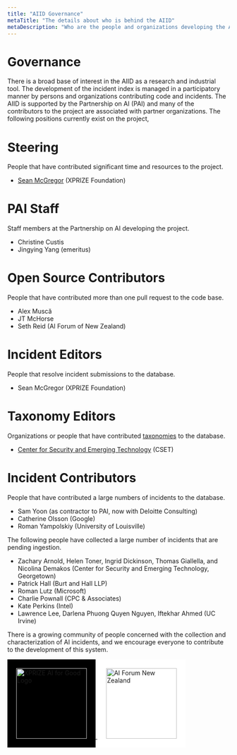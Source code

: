 ```yaml
---
title: "AIID Governance"
metaTitle: "The details about who is behind the AIID"
metaDescription: "Who are the people and organizations developing the AIID?"
---
```


# Governance

There is a broad base of interest in the AIID as a research and industrial tool. The development of the incident index is managed in a participatory manner by persons and organizations contributing code and incidents. The AIID is supported by the Partnership on AI (PAI) and many of the contributors to the project are associated with partner organizations. The following positions currently exist on the project,

# Steering

People that have contributed significant time and resources to the project.

* [Sean McGregor](https://seanbmcgregor.com/) (XPRIZE Foundation)

# PAI Staff

Staff members at the Partnership on AI developing the project.

* Christine Custis
* Jingying Yang (emeritus)

# Open Source Contributors

People that have contributed more than one pull request to the code base.

* Alex Muscă
* JT McHorse
* Seth Reid (AI Forum of New Zealand)

# Incident Editors

People that resolve incident submissions to the database.

* Sean McGregor (XPRIZE Foundation)

# Taxonomy Editors

Organizations or people that have contributed [taxonomies](https://incidentdatabase.ai/research/4-taxonomies) to the database.

* [Center for Security and Emerging Technology](https://cset.georgetown.edu/) (CSET)

# Incident Contributors

People that have contributed a large numbers of incidents to the database.

* Sam Yoon (as contractor to PAI, now with Deloitte Consulting)
* Catherine Olsson (Google)
* Roman Yampolskiy (University of Louisville)

The following people have collected a large number of incidents that are pending ingestion.

* Zachary Arnold, Helen Toner, Ingrid Dickinson, Thomas Giallella, and Nicolina Demakos (Center for Security and Emerging Technology, Georgetown)
* Patrick Hall (Burt and Hall LLP)
* Roman Lutz (Microsoft)
* Charlie Pownall (CPC & Associates)
* Kate Perkins (Intel)
* Lawrence Lee, Darlena Phuong Quyen Nguyen, Iftekhar Ahmed (UC Irvine)

There is a growing community of people concerned with the collection and characterization of AI incidents, and we encourage everyone to contribute to the development of this system.

<a href="https://xprize.org/aiforgood">
<img
     src="/images/AI4G-Logo-Inline-White.png"
     alt="XPRIZE AI for Good Logo"
     style="background-color:black;padding:20px;width: 160px;" />
</a>

<a href="https://aiforum.org.nz/">
<img
     src="/images/AI-Forum-Logo_MAORI_HOR_RGB_100high.jpg"
     alt="AI Forum New Zealand"
     style="background-color:white;padding:20px;width: 160px;" />
</a>
